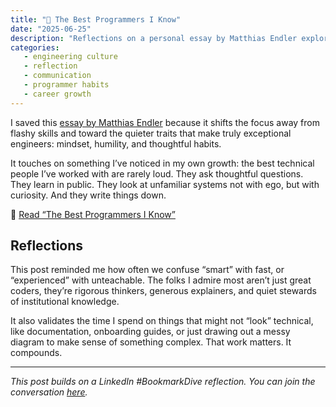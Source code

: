 ```yaml
---
title: "📌 The Best Programmers I Know"
date: "2025-06-25"
description: "Reflections on a personal essay by Matthias Endler exploring the habits, mindset, and humility of exceptional programmers."
categories:
   - engineering culture
   - reflection
   - communication
   - programmer habits
   - career growth
---
```


I saved this [essay by Matthias Endler](https://endler.dev/2025/best-programmers/) because it shifts the focus away from flashy skills and toward the quieter traits that make truly exceptional engineers: mindset, humility, and thoughtful habits.

It touches on something I’ve noticed in my own growth: the best technical people I’ve worked with are rarely loud. They ask thoughtful questions. They learn in public. They look at unfamiliar systems not with ego, but with curiosity. And they write things down.

🔗 [Read "The Best Programmers I Know"](https://endler.dev/2025/best-programmers/)

## Reflections

This post reminded me how often we confuse “smart” with fast, or “experienced” with unteachable. The folks I admire most aren’t just great coders, they’re rigorous thinkers, generous explainers, and quiet stewards of institutional knowledge.

It also validates the time I spend on things that might not “look” technical, like documentation, onboarding guides, or just drawing out a messy diagram to make sense of something complex. That work matters. It compounds.

---

*This post builds on a LinkedIn #BookmarkDive reflection. You can join the conversation [here](https://www.linkedin.com/posts/mirandaleigh_the-best-programmers-i-know-matthias-endler-activity-7345520936453849088-REZu?utm_source=share&utm_medium=member_desktop&rcm=ACoAAAlIdLkBFtiJzHRZxK10HWpjPNqHsthrMgg).*


